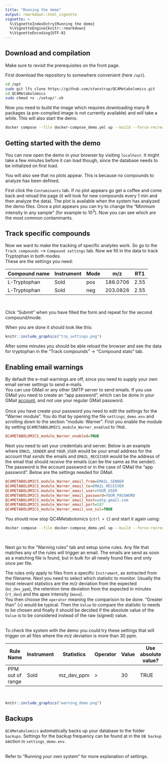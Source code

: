 ```yaml
---
title: "Running the demo"
output: rmarkdown::html_vignette
vignette: >
  %\VignetteIndexEntry{Running the demo}
  %\VignetteEngine{knitr::rmarkdown}
  %\VignetteEncoding{UTF-8}
---
```


## Download and compilation

Make sure to revisit the prerequisites on the front page.

First download the repository to somewhere convenient (here `/opt`).

``` bash
cd /opt
sudo git lfs clone https://github.com/stanstrup/QC4Metabolomics.git
cd QC4Metabolomics
sudo chmod +x ./setup/*.sh
```

Now you need to build the image which requires downloading many R packages (a pre-compiled image is not currently available) and will take a while. This will also start the demo.

``` bash
docker compose --file docker-compose_demo.yml up --build --force-recreate
```

## Getting started with the demo

You can now open the demo in your browser by visiting `localhost`. It might take a few minutes before it can load though, since the database needs to be initialized on first load.

You will also see that no plots appear. This is because no compounds to analyze has been defined.

First click the `Contaminants` tab. If no plot appears go get a coffee and come back and reload the page (it will look for new compounds every 1 min and then analyze the data). The plot is available when the system has analyzed the demo files. Once a plot appears you can try to change the "Minimum intensity in any sample" (for example to 10^3^). Now you can see which are the most common contaminants.

## Track specific compounds

Now we want to make the tracking of specific analytes work. So go to the `Track compounds` --\> `Compound settings` tab. Now we fill in the data to track Tryptophan in both modes.\
These are the settings you need:

| Compound name | Instrument | Mode | m/z      | RT1  |
|---------------|------------|------|----------|------|
| L-Tryptophan  | Sold       | pos  | 188.0706 | 2.55 |
| L-Tryptophan  | Sold       | neg  | 203.0826 | 2.55 |

\

Click "Submit" when you have filled the form and repeat for the second compound/mode.

When you are done it should look like this:

```r
knitr::include_graphics("trp_settings.png")
```

After some minutes you should be able reload the browser and see the data for tryptophan in the "Track compounds" -\> "Compound stats" tab.

## Enabling email warnings

By default the e-mail warnings are off, since you need to supply your own email server settings to send e-mails.\
You can use GMail or any other SMTP server to send emails. If you use GMail you need to create an "app password", which can be done in your GMail [account](https://myaccount.google.com/apppasswords), and *not* use your regular GMail password.\
\
Once you have create your password you need to edit the settings for the "Warner module". You do that by opening the file `settings_demo.env` and scrolling down to the section "module: Warner". First you enable the module by setting `QC4METABOLOMICS_module_Warner_enabled` to `TRUE`.

``` ini
QC4METABOLOMICS_module_Warner_enabled=TRUE
```

Next you need to set your credentials and server. Below is an example where `EMAIL_SENDER` and `YOUR_USER` would be your email address for the account that *sends* the emails and `EMAIL_RECEIVER` would be the address of the email that should *receive* the emails (can be the same as the sender). The password is the account password or in the case of GMail the "app password". Below are the settings needed for GMail.

``` ini
QC4METABOLOMICS_module_Warner_email_from=EMAIL_SENDER
QC4METABOLOMICS_module_Warner_email_to=EMAIL_RECEIVER
QC4METABOLOMICS_module_Warner_email_user=YOUR_USER
QC4METABOLOMICS_module_Warner_email_password=YOUR_PASSWORD
QC4METABOLOMICS_module_Warner_email_host=smtp.gmail.com
QC4METABOLOMICS_module_Warner_email_port=587
QC4METABOLOMICS_module_Warner_email_use_ssl=TRUE
```

You should now stop QC4Metabolomics (`ctrl + C`) and start it again using:

``` bash
docker compose --file docker-compose_demo.yml up --build --force-recreate
```

\

Next go to the "Warning rules" tab and setup some rules. Any file that matches any of the rules will trigger an email. The emails are send as soon as a matching file is found, but in bulk for all newly found files and only once per file.\

The rules only apply to files from a specific `Instrument`, as extracted from the filename. Next you need to select which statistic to monitor. Usually the most relevant statistics are the *m/z* deviation from the expected (`mz_dev_ppm`), the retention time deviation from the expected in minutes (`rt_dev`) and the apex intensity (`maxo`).\
You then choose the `operator` meaning the comparison to be done. "Greater than" (`>`) would be typical. Then the `Value` to compare the statistic to needs to be chosen and finally it should be decided if the absolute value of the `Value` is to be considered instead of the raw (signed) value.

\
To check the system with the demo you could try these settings that will trigger on all files where the *m/z* deviation is more than 30 ppm.

| Rule Name        | Instrument | Statistics | Operator | Value | Use absolute value? |
|------------|------------|------------|------------|------------|------------|
| PPM out of range | Sold       | mz_dev_ppm | \>       | 30    | TRUE                |

\

```r
knitr::include_graphics("warning_demo.png")
```

## Backups

`QC4Metabolomics` automatically backs up your database to the folder `backups`.
Settings for the backup frequency can be found at in the `DB backup` section in 
`settings_demo.env`.\
\

Refer to "Running your own system" for more explanation of settings.
